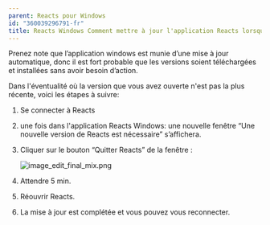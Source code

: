 ```yaml
---
parent: Reacts pour Windows
id: "360039296791-fr"
title: Reacts Windows Comment mettre à jour l'application Reacts lorsqu'une nouvelle version obligatoire est disponible 
---
```

Prenez note que l’application windows est munie d’une mise à jour automatique, donc il est fort probable que les versions soient téléchargées et installées sans avoir besoin d’action.

Dans l'éventualité où la version que vous avez ouverte n'est pas la plus récente, voici les étapes à suivre:

1.  Se connecter à Reacts  
      
    
2.  une fois dans l'application Reacts Windows: une nouvelle fenêtre “Une nouvelle version de Reacts est nécessaire” s’affichera.
      
    
3.  Cliquer sur le bouton “Quitter Reacts” de la fenêtre :
      
    ![image_edit_final_mix.png](@assets/attachments/image_edit_final_mix.png)
4.  Attendre 5 min.
      
    
5.  Réouvrir Reacts.
6.  La mise à jour est complétée et vous pouvez vous reconnecter.
